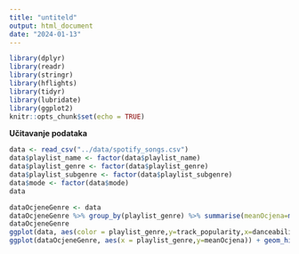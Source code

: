 ```yaml
---
title: "untiteld"
output: html_document
date: "2024-01-13"
---
```


```r
library(dplyr)
library(readr)
library(stringr)
library(hflights)
library(tidyr)
library(lubridate)
library(ggplot2)
knitr::opts_chunk$set(echo = TRUE)
```



**Učitavanje podataka**
```r
data <- read_csv("../data/spotify_songs.csv")
data$playlist_name <- factor(data$playlist_name)
data$playlist_genre <- factor(data$playlist_genre)
data$playlist_subgenre <- factor(data$playlist_subgenre)
data$mode <- factor(data$mode)
data

```


```r
dataOcjeneGenre <- data
dataOcjeneGenre %>% group_by(playlist_genre) %>% summarise(meanOcjena=mean(track_popularity))->dataOcjeneGenre
dataOcjeneGenre
ggplot(data, aes(color = playlist_genre,y=track_popularity,x=danceability))+geom_point(alpha = 0.4)
ggplot(dataOcjeneGenre, aes(x = playlist_genre,y=meanOcjena)) + geom_histogram()
  
```

